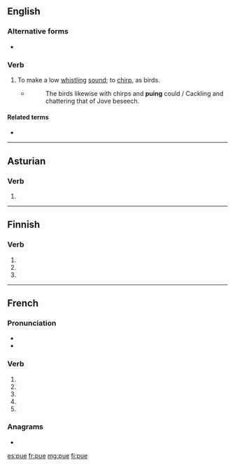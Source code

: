 {{also|PUE|pué|pu'e}}
==English==

===Alternative forms===
* {{l|en|pew}}

===Verb===
{{en-verb|pues|puing|pued}}

# {{lb|en|intransitive}} To make a low [[whistle|whistling]] [[sound]]; to [[chirp]], as birds.
#: {{rfquotek|Halliwell}}
#* ''{{w|The Countess of Pembroke's Arcadia}}''
#*: The birds likewise with chirps and '''puing''' could / Cackling and chattering that of Jove beseech.

====Related terms====
* {{l|en|peevish}}

{{Webster 1913}}

----

==Asturian==

===Verb===
{{ast-verb-form}}

# {{inflection of|poder||3|s|pres|indc|lang=ast}}

----

==Finnish==

===Verb===
{{head|fi|verb form}}

# {{fi-form of|mood=indicative|tense=present connegative|pukea}}
# {{fi-form of|pr=second-person|pl=singular|mood=imperative|tense=present|pukea}}
# {{fi-form of|pr=second-person|pl=singular|mood=imperative|tense=present connegative|pukea}}

----

==French==

===Pronunciation===
* {{IPA|lang=fr|/py/}}
* {{homophones|pu|pues|puent|pus|put|pût|lang=fr}}

===Verb===
{{fr-verb-form}}

# {{inflection of|puer||1|s|pres|indc|lang=fr}}
# {{inflection of|puer||3|s|pres|indc|lang=fr}}
# {{inflection of|puer||1|s|pres|subj|lang=fr}}
# {{inflection of|puer||3|s|pres|subj|lang=fr}}
# {{inflection of|puer||2|s|impr|lang=fr}}

===Anagrams===
* {{l|fr|peu}}

[[es:pue]]
[[fr:pue]]
[[mg:pue]]
[[fi:pue]]